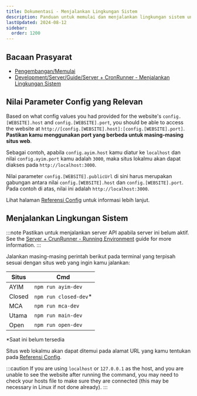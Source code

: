 ```yaml
---
title: Dokumentasi - Menjalankan Lingkungan Sistem
description: Panduan untuk memulai dan menjalankan lingkungan sistem untuk pengembangan web.
lastUpdated: 2024-08-12
sidebar:
  order: 1200
---
```


## Bacaan Prasyarat

* [Pengembangan/Memulai](../../..)
* [Development/Server/Guide/Server + CronRunner - Menjalankan Lingkungan Sistem](../../../server/guide/server-running-environment)

## Nilai Parameter Config yang Relevan

Based on what config values you had provided for the website's `config.[WEBSITE].host` and `config.[WEBSITE].port`, you should be able to access the website at `http://[config.[WEBSITE].host]:[config.[WEBSITE].port]`. **Pastikan kamu menggunakan port yang berbeda untuk masing-masing situs web**.

Sebagai contoh, apabila `config.ayim.host` kamu diatur ke `localhost` dan nilai `config.ayim.port` kamu adalah `3000`, maka situs lokalmu akan dapat diakses pada `http://localhost:3000`.

Nilai parameter `config.[WEBSITE].publicUrl` di sini harus merupakan gabungan antara nilai `config.[WEBSITE].host` dan `config.[WEBSITE].port`. Pada contoh di atas, nilai ini adalah `http://localhost:3000`.

Lihat halaman [Referensi Config](../../../misc/reference/config) untuk informasi lebih lanjut.

## Menjalankan Lingkungan Sistem

:::note
Pastikan untuk menjalankan server API apabila server ini belum aktif. See the [Server + CrunRunner - Running Environment](../../../server/guide/server-running-environment) guide for more information.
:::

Jalankan masing-masing perintah berikut pada terminal yang terpisah sesuai dengan situs web yang ingin kamu jalankan:

| Situs  | Cmd                    |
| ------ | ---------------------- |
| AYIM   | `npm run ayim-dev`     |
| Closed | `npm run closed-dev`\* |
| MCA    | `npm run mca-dev`      |
| Utama  | `npm run main-dev`     |
| Open   | `npm run open-dev`     |

\*Saat ini belum tersedia

Situs web lokalmu akan dapat ditemui pada alamat URL yang kamu tentukan pada [Referensi Config](../../../misc/reference/config).

:::caution
If you are using `localhost` or `127.0.0.1` as the host, and you are unable to see the website after running the command, you may need to check your hosts file to make sure they are connected (this may be necessary in Linux if not done already).
:::
